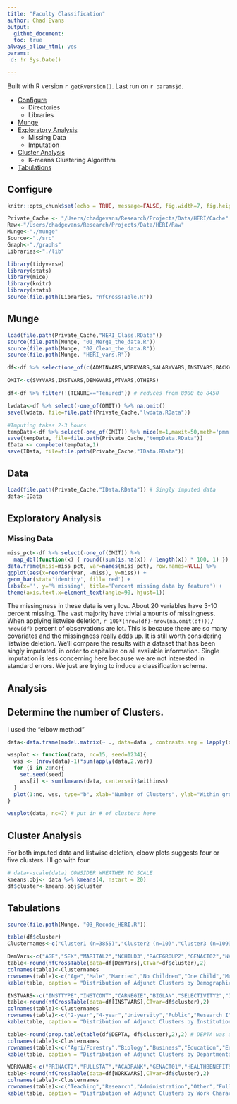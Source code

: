 ```yaml
---
title: "Faculty Classification"
author: Chad Evans
output: 
  github_document:
  toc: true
always_allow_html: yes
params:
 d: !r Sys.Date() 

---
```

Built with R version `r getRversion()`.  Last run on `r params$d`.

* [Configure](#configure)
    + Directories
    + Libraries
* [Munge](#munge)
* [Exploratory Analysis](#exploratory-analysis)
    + Missing Data
    + Imputation
* [Cluster Analysis](#cluster-analysis)
    + K-means Clustering Algorithm
* [Tabulations](#tabulations)

## Configure
```r
knitr::opts_chunk$set(echo = TRUE, message=FALSE, fig.width=7, fig.height=7, fig.path='graphs/', cache.path ='cache/')
```

```r
Private_Cache <- "/Users/chadgevans/Research/Projects/Data/HERI/Cache"
Raw<-"/Users/chadgevans/Research/Projects/Data/HERI/Raw"
Munge<-"./munge"
Source<-"./src"
Graph<-"./graphs"
Libraries<-"./lib"
```

```r
library(tidyverse)
library(stats)
library(mice)
library(knitr)
library(stats)
source(file.path(Libraries, "nfCrossTable.R"))
```

## Munge
```r
load(file.path(Private_Cache,"HERI_Class.RData"))
source(file.path(Munge, "01_Merge_the_data.R"))
source(file.path(Munge, "02_Clean_the_data.R"))
source(file.path(Munge, "HERI_vars.R"))
```

```r
df<-df %>% select(one_of(c(ADMINVARS,WORKVARS,SALARYVARS,INSTVARS,BACKVARS,ATTITUDEVARS,OTHERVARS,PROFDEVVARS, FACTORVARS, PRODUCTIVITYVARS,STRESSVARS,SATISVARS,PTVARS)))

OMIT<-c(SVYVARS,INSTVARS,DEMGVARS,PTVARS,OTHERS)
```

```r
df<-df %>% filter(!(TENURE=="Tenured")) # reduces from 8980 to 8450
```

```r
lwdata<-df %>% select(-one_of(OMIT)) %>% na.omit()
save(lwdata, file=file.path(Private_Cache,"lwdata.RData"))

#Imputing takes 2-3 hours
tempData<-df %>% select(-one_of(OMIT)) %>% mice(m=1,maxit=50,meth='pmm',seed=500)
save(tempData, file=file.path(Private_Cache,"tempData.RData"))
IData <- complete(tempData,1)
save(IData, file=file.path(Private_Cache,"IData.RData"))
```

## Data
```r
load(file.path(Private_Cache,"IData.RData")) # Singly imputed data
data<-IData
```

## Exploratory Analysis
### Missing Data{#missing}

```r
miss_pct<-df %>% select(-one_of(OMIT)) %>%
  map_dbl(function(x) { round((sum(is.na(x)) / length(x)) * 100, 1) })
data.frame(miss=miss_pct, var=names(miss_pct), row.names=NULL) %>%
ggplot(aes(x=reorder(var, -miss), y=miss)) +
geom_bar(stat='identity', fill='red') +
labs(x='', y='% missing', title='Percent missing data by feature') +
theme(axis.text.x=element_text(angle=90, hjust=1))
```

The missingness in these data is very low.  About 20 variables have 3-10 percent missing.  The vast majority have trivial amounts of missingness.  When applying listwise deletion, `r 100*(nrow(df)-nrow(na.omit(df)))/ nrow(df)` percent of observations are lot.  This is because there are so many covariates and the missingness really adds up.  It is still worth considering listwise deletion.  We'll compare the results with a dataset that has been singly imputated, in order to capitalize on all available information.  Single imputation is less concerning here because we are not interested in standard errors.  We just are trying to induce a classification schema.  

## Analysis

## Determine the number of Clusters.
I used the "elbow method"

```r
data<-data.frame(model.matrix(~ ., data=data , contrasts.arg = lapply(data[,sapply(data, is.factor)], contrasts, contrasts=FALSE)))
```

```r
wssplot <- function(data, nc=15, seed=1234){
  wss <- (nrow(data)-1)*sum(apply(data,2,var))
  for (i in 2:nc){
    set.seed(seed)
    wss[i] <- sum(kmeans(data, centers=i)$withinss)
  }
  plot(1:nc, wss, type="b", xlab="Number of Clusters", ylab="Within groups sum of squares")
}

wssplot(data, nc=7) # put in # of clusters here
```

## Cluster Analysis
For both imputed data and listwise deletion, elbow plots suggests four or five clusters.  I'll go with four.

```r
# data<-scale(data) CONSIDER WHEATHER TO SCALE
kmeans.obj<- data %>% kmeans(4, nstart = 20)
df$cluster<-kmeans.obj$cluster
```

## Tabulations
```r
source(file.path(Munge, "03_Recode_HERI.R"))
```

```r
table(df$cluster)
Clusternames<-c("Cluster1 (n=3855)","Cluster2 (n=10)","Cluster3 (n=1093)","Cluster4 (n=4022)")
```

```r
DemVars<-c("AGE","SEX","MARITAL2","NCHILD3","RACEGROUP2","GENACT02","NATENGSP","DEGEARN2","DEGWORK2")
table<-round(nfCrossTable(data=df[DemVars],CTvar=df$cluster),2)
colnames(table)<-Clusternames
rownames(table)<-c("Age","Male","Married","No Children","One Child","Multiple Children","White","Citizen","Native English","BA or Less","Prof Degree","Ph.D.","Working on a Degree")
kable(table, caption = "Distribution of Adjunct Clusters by Demographic Characteristics")
```

```r
INSTVARS<-c("INSTTYPE","INSTCONT","CARNEGIE","BIGLAN","SELECTIVITY2","INSTDESCR03","INSTDESCR08","INSTOPN10","INSTOPN11")
table<-round(nfCrossTable(data=df[INSTVARS],CTvar=df$cluster),2)
colnames(table)<-Clusternames
rownames(table)<-c("2-year","4-year","University","Public","Research I","Research II","R3/Doctoral","Bachelors/Masters","Associates","Other Inst.","Hard/Applied","Hard/Pure","Soft/Applied","Soft/Pure","Other Biglan","Highly Selective","Faculty very respectful","Administators very considerate","Research valued","Teaching valued")
kable(table, caption = "Distribution of Adjunct Clusters by Institutional Characteristics")
```

```r
table<-round(prop.table(table(df$DEPTA, df$cluster),2),2) # DEPTA was aggregated by HERI
colnames(table)<-Clusternames
rownames(table)<-c("Agri/Forestry","Biology","Business","Education","Engineering","English","Fine Arts","Health-related","History/PoliSci","Humanities","Math/Stas","Non-technical","Technical","Physical Sciences","Social Sciences")
kable(table, caption = "Distribution of Adjunct Clusters by Departmental Characteristics")
```

```r
WORKVARS<-c("PRINACT2","FULLSTAT","ACADRANK","GENACT01","HEALTHBENEFITS", "RETIREBENEFITS","SALARYALL","COURSENUM")
table<-round(nfCrossTable(data=df[WORKVARS],CTvar=df$cluster),2)
colnames(table)<-Clusternames
rownames(table)<-c("Teaching","Research","Administration","Other","Full-time","Assistant Professor","Associate Professor","Instructor","Lecturer","Professor","Union member","Health benefits","Retirement","Avg. Salary","Avg. Courses")
kable(table, caption = "Distribution of Adjunct Clusters by Work Characteristics")

```
